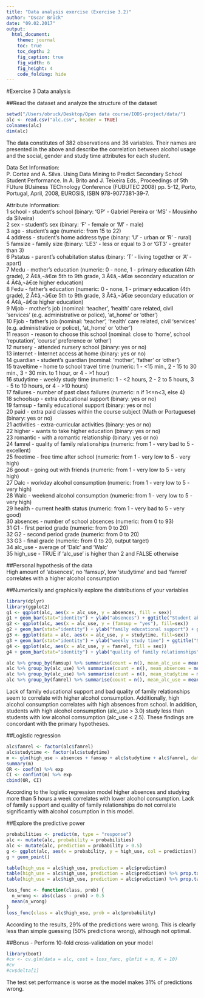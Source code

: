 ```yaml
---
title: "Data analysis exercise (Exercise 3.2)"
author: "Oscar Brück"
date: "09.02.2017"
output:
  html_document:
    theme: journal
    toc: true
    toc_depth: 2
    fig_caption: true
    fig_width: 6
    fig_height: 4
    code_folding: hide
---
```


#Exercise 3 Data analysis

##Read the dataset and analyze the structure of the dataset
```r
setwd("/Users/obruck/Desktop/Open data course/IODS-project/data/")
alc <- read.csv("alc.csv", header = TRUE)
colnames(alc)
dim(alc)
```

The data constitutes of 382 observations and 36 variables. Their names are presented in the above and describe the correlation between alcohol usage and the social, gender and study time attributes for each student.  
  
Data Set Information:  
P. Cortez and A. Silva. Using Data Mining to Predict Secondary School Student Performance. In A. Brito and J. Teixeira Eds., Proceedings of 5th FUture BUsiness TEChnology Conference (FUBUTEC 2008) pp. 5-12, Porto, Portugal, April, 2008, EUROSIS, ISBN 978-9077381-39-7.

Attribute Information:  
1 school - student's school (binary: 'GP' - Gabriel Pereira or 'MS' - Mousinho da Silveira)  
2 sex - student's sex (binary: 'F' - female or 'M' - male)  
3 age - student's age (numeric: from 15 to 22)  
4 address - student's home address type (binary: 'U' - urban or 'R' - rural)  
5 famsize - family size (binary: 'LE3' - less or equal to 3 or 'GT3' - greater than 3)  
6 Pstatus - parent's cohabitation status (binary: 'T' - living together or 'A' - apart)  
7 Medu - mother's education (numeric: 0 - none, 1 - primary education (4th grade), 2 Ã¢â‚¬â€œ 5th to 9th grade, 3 Ã¢â‚¬â€œ secondary education or 4 Ã¢â‚¬â€œ higher education)  
8 Fedu - father's education (numeric: 0 - none, 1 - primary education (4th grade), 2 Ã¢â‚¬â€œ 5th to 9th grade, 3 Ã¢â‚¬â€œ secondary education or 4 Ã¢â‚¬â€œ higher education)  
9 Mjob - mother's job (nominal: 'teacher', 'health' care related, civil 'services' (e.g. administrative or police), 'at_home' or 'other')  
10 Fjob - father's job (nominal: 'teacher', 'health' care related, civil 'services' (e.g. administrative or police), 'at_home' or 'other')  
11 reason - reason to choose this school (nominal: close to 'home', school 'reputation', 'course' preference or 'other')  
12 nursery - attended nursery school (binary: yes or no)  
13 internet - Internet access at home (binary: yes or no)  
14 guardian - student's guardian (nominal: 'mother', 'father' or 'other')  
15 traveltime - home to school travel time (numeric: 1 - <15 min., 2 - 15 to 30 min., 3 - 30 min. to 1 hour, or 4 - >1 hour)  
16 studytime - weekly study time (numeric: 1 - <2 hours, 2 - 2 to 5 hours, 3 - 5 to 10 hours, or 4 - >10 hours)  
17 failures - number of past class failures (numeric: n if 1<=n<3, else 4)  
18 schoolsup - extra educational support (binary: yes or no)  
19 famsup - family educational support (binary: yes or no)  
20 paid - extra paid classes within the course subject (Math or Portuguese) (binary: yes or no)  
21 activities - extra-curricular activities (binary: yes or no)  
22 higher - wants to take higher education (binary: yes or no)  
23 romantic - with a romantic relationship (binary: yes or no)  
24 famrel - quality of family relationships (numeric: from 1 - very bad to 5 - excellent)  
25 freetime - free time after school (numeric: from 1 - very low to 5 - very high)  
26 goout - going out with friends (numeric: from 1 - very low to 5 - very high)  
27 Dalc - workday alcohol consumption (numeric: from 1 - very low to 5 - very high)  
28 Walc - weekend alcohol consumption (numeric: from 1 - very low to 5 - very high)  
29 health - current health status (numeric: from 1 - very bad to 5 - very good)  
30 absences - number of school absences (numeric: from 0 to 93)  
31 G1 - first period grade (numeric: from 0 to 20)  
32 G2 - second period grade (numeric: from 0 to 20)  
33 G3 - final grade (numeric: from 0 to 20, output target)  
34 alc_use - average of 'Dalc' and 'Walc'  
35 high_use - TRUE if 'alc_use' is higher than 2 and FALSE otherwise  
  
##Personal hypothesis of the data  
High amount of 'absences', no 'famsup', low 'studytime' and bad 'famrel' correlates with a higher alcohol consumption  

##Numerically and graphically explore the distributions of your variables  
```r
library(dplyr)
library(ggplot2)
g1 <- ggplot(alc, aes(x = alc_use, y = absences, fill = sex))
g1 + geom_bar(stat="identity") + ylab("absences") + ggtitle("Student absences by alcohol consumption and sex")
g2 <- ggplot(alc, aes(x = alc_use, y = (famsup = "yes"), fill=sex))
g2 + geom_bar(stat="identity") + ylab("family educational support") + ggtitle("Student family educational support by alcohol consumption")
g3 <- ggplot(data = alc, aes(x = alc_use, y = studytime, fill=sex))
g3 + geom_bar(stat="identity") + ylab("weekly study time") + ggtitle("Student weekly study time by alcohol consumption and sex")
g4 <- ggplot(alc, aes(x = alc_use, y = famrel, fill = sex))
g4 + geom_bar(stat="identity") + ylab("quality of family relationships") + ggtitle("Student quality of family relationships by alcohol consumption and sex")
```

```r
alc %>% group_by(famsup) %>% summarise(count = n(), mean_alc_use = mean(alc_use))
alc %>% group_by(alc_use) %>% summarise(count = n(), mean_absences = mean(absences))
alc %>% group_by(alc_use) %>% summarise(count = n(), mean_studytime = mean(studytime))
alc %>% group_by(famrel) %>% summarise(count = n(), mean_alc_use = mean(alc_use))
```
  
Lack of family educational support and bad quality of family relationships seem to correlate with higher alcohol consumption. Additionally, high alcohol consumption correlates with high absences from school. In addition, students with high alcohol consumption (alc_use > 3.0) study less than students with low alcohol comsumption (alc_use < 2.5). These findings are concordant with the primary hypotheses.  

##Logistic regression  
```r
alc$famrel <- factor(alc$famrel)
alc$studytime <- factor(alc$studytime)
m <- glm(high_use ~ absences + famsup + alc$studytime + alc$famrel, data = alc, family = "binomial")
summary(m)
OR <- coef(m) %>% exp
CI <- confint(m) %>% exp
cbind(OR, CI)
```

According to the logistic regression model higher absences and studying more than 5 hours a week correlates with lower alcohol consumption. Lack of family support and quality of family relationships do not correlate significantly with alcohol cosumption in this model.

##Explore the predictive power
```r
probabilities <- predict(m, type = "response")
alc <- mutate(alc, probability = probabilities)
alc <- mutate(alc, prediction = probability > 0.5)
g <- ggplot(alc, aes(x = probability, y = high_use, col = prediction))
g + geom_point()

table(high_use = alc$high_use, prediction = alc$prediction)
table(high_use = alc$high_use, prediction = alc$prediction) %>% prop.table()
table(high_use = alc$high_use, prediction = alc$prediction) %>% prop.table() %>% addmargins()
```

```r
loss_func <- function(class, prob) {
  n_wrong <- abs(class - prob) > 0.5
  mean(n_wrong)
}
loss_func(class = alc$high_use, prob = alc$probability)
```
  
According to the results, 29% of the predictions were wrong. This is clearly less than simple guessing (50% predictions wrong), although not optimal.  

##Bonus - Perform 10-fold cross-validation on your model
```r
library(boot)
#cv <- cv.glm(data = alc, cost = loss_func, glmfit = m, K = 10)
#cv
#cv$delta[1]
```
  
The test set performance is worse as the model makes 31% of predictions wrong.